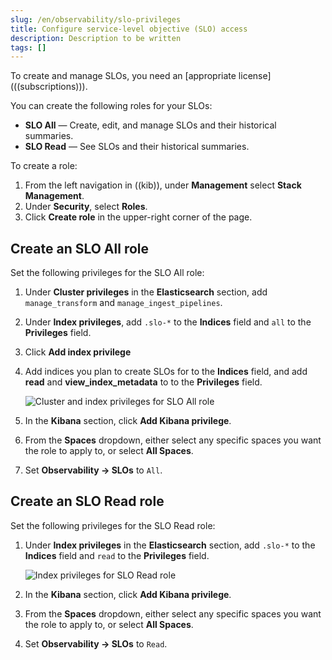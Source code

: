 ```yaml
---
slug: /en/observability/slo-privileges
title: Configure service-level objective (SLO) access
description: Description to be written
tags: []
---
```


<div id="slo-privileges"></div>

<DocCallOut title="Important" color="warning">
To create and manage SLOs, you need an [appropriate license](((subscriptions))).
</DocCallOut>

You can create the following roles for your SLOs:

* <DocLink slug="/en/observability/slo-privileges" section="create-an-slo-all-role">**SLO All**</DocLink> — Create, edit, and manage SLOs and their historical summaries.
* <DocLink slug="/en/observability/slo-privileges" section="create-an-slo-read-role">**SLO Read**</DocLink> — See SLOs and their historical summaries.

To create a role:

1. From the left navigation in ((kib)), under **Management** select **Stack Management**.
1. Under **Security**, select **Roles**.
1. Click **Create role** in the upper-right corner of the page.

<div id="slo-all-access"></div>

## Create an SLO All role

Set the following privileges for the SLO All role:

1. Under **Cluster privileges** in the **Elasticsearch** section, add `manage_transform` and `manage_ingest_pipelines`.
1. Under **Index privileges**, add `.slo-*` to the **Indices** field and `all` to the **Privileges** field.
1. Click **Add index privilege**
1. Add indices you plan to create SLOs for to the **Indices** field, and add **read** and **view_index_metadata** to to the **Privileges** field.

    ![Cluster and index privileges for SLO All role](images/slo-es-priv-all.png)

1. In the **Kibana** section, click **Add Kibana privilege**.
1. From the **Spaces** dropdown, either select any specific spaces you want the role to apply to, or select **All Spaces**.
1. Set **Observability → SLOs** to `All`.

    <DocImage size="xl" url="images/slo-kibana-priv-all.png" alt="SLO Kibana all privileges" />

<div id="slo-read-access"></div>

## Create an SLO Read role

Set the following privileges for the SLO Read role:

1. Under **Index privileges** in the **Elasticsearch** section, add `.slo-*` to the **Indices** field and `read` to the **Privileges** field.

    ![Index privileges for SLO Read role](images/slo-es-priv-read.png)

1. In the **Kibana** section, click **Add Kibana privilege**.
1. From the **Spaces** dropdown, either select any specific spaces you want the role to apply to, or select **All Spaces**.
1. Set **Observability → SLOs** to `Read`.

<DocImage size="xl" url="images/slo-kibana-priv-read.png" alt="SLO Kibana read privileges" />